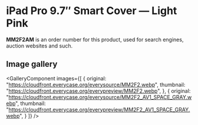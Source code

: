 
# iPad Pro 9.7″ Smart Cover — Light Pink

<Callout type='info' emoji='👉🏻'>**MM2F2AM** is an order number for this product, used for search engines, auction websites and such.</Callout>

## Image gallery

<GalleryComponent
    images={[
      {
        original: "https://cloudfront.everycase.org/everysource/MM2F2.webp",
        thumbnail: "https://cloudfront.everycase.org/everypreview/MM2F2.webp",
      },
      {
        original: "https://cloudfront.everycase.org/everysource/MM2F2_AV1_SPACE_GRAY.webp",
        thumbnail: "https://cloudfront.everycase.org/everypreview/MM2F2_AV1_SPACE_GRAY.webp",
      }
    ]}
  />
